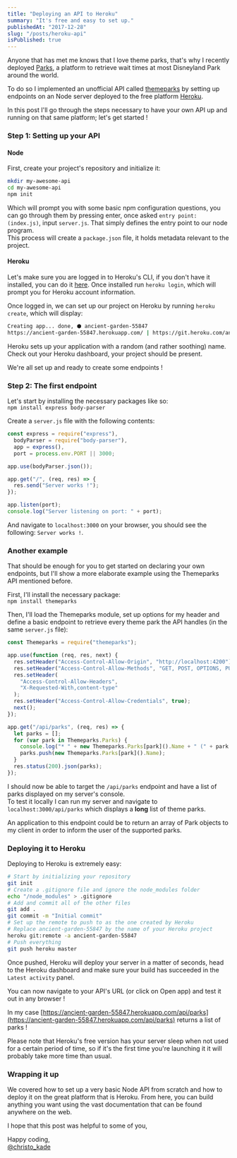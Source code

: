 ```yaml
---
title: "Deploying an API to Heroku"
summary: "It's free and easy to set up."
publishedAt: "2017-12-28"
slug: "/posts/heroku-api"
isPublished: true
---
```


Anyone that has met me knows that I love theme parks, that's why I recently deployed [Parks](https://christopherkade.com/parks/), a platform to retrieve wait times at most Disneyland Park around the world.

To do so I implemented an unofficial API called [themeparks](https://github.com/cubehouse/themeparks) by setting up endpoints on an Node server deployed to the free platform [Heroku](https://www.heroku.com/).

In this post I'll go through the steps necessary to have your own API up and running on that same platform; let's get started !

### Step 1: Setting up your API

#### Node

First, create your project's repository and initialize it:

```bash
mkdir my-awesome-api
cd my-awesome-api
npm init
```

Which will prompt you with some basic npm configuration questions, you can go through them by pressing enter, once asked `entry point: (index.js)`, input `server.js`. That simply defines the entry point to our node program.  
This process will create a `package.json` file, it holds metadata relevant to the project.

#### Heroku

Let's make sure you are logged in to Heroku's CLI, if you don't have it installed, you can do it [here](https://devcenter.heroku.com/articles/heroku-cli). Once installed run `heroku login`, which will prompt you for Heroku account information.

Once logged in, we can set up our project on Heroku by running `heroku create`, which will display:

```bash
Creating app... done, ⬢ ancient-garden-55847
https://ancient-garden-55847.herokuapp.com/ | https://git.heroku.com/ancient-garden-55847.git
```

Heroku sets up your application with a random (and rather soothing) name. Check out your Heroku dashboard, your project should be present.

We're all set up and ready to create some endpoints !

### Step 2: The first endpoint

Let's start by installing the necessary packages like so:  
`npm install express body-parser`

Create a `server.js` file with the following contents:

```javascript
const express = require("express"),
  bodyParser = require("body-parser"),
  app = express(),
  port = process.env.PORT || 3000;

app.use(bodyParser.json());

app.get("/", (req, res) => {
  res.send("Server works !");
});

app.listen(port);
console.log("Server listening on port: " + port);
```

And navigate to `localhost:3000` on your browser, you should see the following: `Server works !`.

### Another example

That should be enough for you to get started on declaring your own endpoints, but I'll show a more elaborate example using the Themeparks API mentioned before.

First, I'll install the necessary package:  
`npm install themeparks`

Then, I'll load the Themeparks module, set up options for my header and define a basic endpoint to retrieve every theme park the API handles (in the same `server.js` file):

```javascript
const Themeparks = require("themeparks");

app.use(function (req, res, next) {
  res.setHeader("Access-Control-Allow-Origin", "http://localhost:4200");
  res.setHeader("Access-Control-Allow-Methods", "GET, POST, OPTIONS, PUT");
  res.setHeader(
    "Access-Control-Allow-Headers",
    "X-Requested-With,content-type"
  );
  res.setHeader("Access-Control-Allow-Credentials", true);
  next();
});

app.get("/api/parks", (req, res) => {
  let parks = [];
  for (var park in Themeparks.Parks) {
    console.log("* " + new Themeparks.Parks[park]().Name + " (" + park + ")");
    parks.push(new Themeparks.Parks[park]().Name);
  }
  res.status(200).json(parks);
});
```

I should now be able to target the `/api/parks` endpoint and have a list of parks displayed on my server's console.  
To test it locally I can run my server and navigate to `localhost:3000/api/parks` which displays a **long** list of theme parks.

An application to this endpoint could be to return an array of Park objects to my client in order to inform the user of the supported parks.

### Deploying it to Heroku

Deploying to Heroku is extremely easy:

```bash
# Start by initializing your repository
git init
# Create a .gitignore file and ignore the node_modules folder
echo "/node_modules" > .gitignore
# Add and commit all of the other files
git add .
git commit -m "Initial commit"
# Set up the remote to push to as the one created by Heroku
# Replace ancient-garden-55847 by the name of your Heroku project
heroku git:remote -a ancient-garden-55847
# Push everything
git push heroku master
```

Once pushed, Heroku will deploy your server in a matter of seconds, head to the Heroku dashboard and make sure your build has succeeded in the `Latest activity` panel.

You can now navigate to your API's URL (or click on Open app) and test it out in any browser !

In my case [https://ancient-garden-55847.herokuapp.com/api/parks](https://ancient-garden-55847.herokuapp.com/api/parks) returns a list of parks !

Please note that Heroku's free version has your server sleep when not used for a certain period of time, so if it's the first time you're launching it it will probably take more time than usual.

### Wrapping it up

We covered how to set up a very basic Node API from scratch and how to deploy it on the great platform that is Heroku. From here, you can build anything you want using the vast documentation that can be found anywhere on the web.

I hope that this post was helpful to some of you,

Happy coding,  
[@christo_kade](https://twitter.com/christo_kade)
